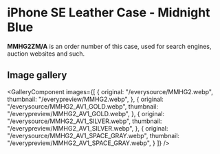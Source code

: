 
# iPhone SE Leather Case - Midnight Blue

<Callout type='info' emoji='👉🏻'>**MMHG2ZM/A** is an order number of this case, used for search engines, auction websites and such.</Callout>

## Image gallery

<GalleryComponent
    images={[
      {
        original: "/everysource/MMHG2.webp",
        thumbnail: "/everypreview/MMHG2.webp",
      },
      {
        original: "/everysource/MMHG2_AV1_GOLD.webp",
        thumbnail: "/everypreview/MMHG2_AV1_GOLD.webp",
      },
      {
        original: "/everysource/MMHG2_AV1_SILVER.webp",
        thumbnail: "/everypreview/MMHG2_AV1_SILVER.webp",
      },
      {
        original: "/everysource/MMHG2_AV1_SPACE_GRAY.webp",
        thumbnail: "/everypreview/MMHG2_AV1_SPACE_GRAY.webp",
      }
    ]}
  />
